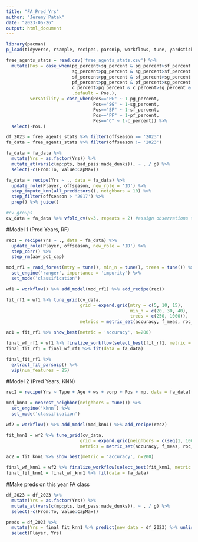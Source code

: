 ```yaml
---
title: "FA_Pred_Yrs"
author: "Jeremy Patak"
date: "2023-06-26"
output: html_document
---
```


```r
library(pacman)
p_load(tidyverse, rsample, recipes, parsnip, workflows, tune, yardstick, ranger, vip, kknn, xgboost)

free_agents_stats = read.csv('free_agents_stats.csv') %>%
  mutate(Pos = case_when(pg_percent>sg_percent & pg_percent>sf_percent & pg_percent>pf_percent & pg_percent>c_percent ~ "PG",
                         sg_percent>pg_percent & sg_percent>sf_percent & sg_percent>pf_percent & sg_percent>c_percent ~ "SG",
                         sf_percent>pg_percent & sf_percent>sg_percent & sf_percent>pf_percent & sf_percent>c_percent ~ "SF",
                         pf_percent>pg_percent & pf_percent>sg_percent & pf_percent>sf_percent & pf_percent>c_percent ~ "PF",
                         c_percent>pg_percent & c_percent>sg_percent & c_percent>sf_percent & c_percent>pf_percent ~ "C",
                         .default = Pos.),
         versatility = case_when(Pos=="PG" ~ 1-pg_percent,
                                 Pos=="SG" ~ 1-sg_percent,
                                 Pos=="SF" ~ 1-sf_percent,
                                 Pos=="PF" ~ 1-pf_percent,
                                 Pos=="C" ~ 1-c_percent)) %>%
  select(-Pos.)

df_2023 = free_agents_stats %>% filter(offseason == '2023')
fa_data = free_agents_stats %>% filter(offseason != '2023')

fa_data = fa_data %>%
  mutate(Yrs = as.factor(Yrs)) %>%
  mutate_at(vars(c(mp:pts, bad_pass:made_dunks)), ~ . / g) %>%
  select(-c(From:To, Value:CapMax))

fa_data = recipe(Yrs ~ ., data = fa_data) %>%
  update_role(Player, offseason, new_role = 'ID') %>%
  step_impute_knn(all_predictors(), neighbors = 10) %>%
  step_filter(offseason > '2017') %>%
  prep() %>% juice()

#cv groups
cv_data = fa_data %>% vfold_cv(v=3, repeats = 2) #assign observations to cv folds
```


#Model 1 (Pred Years, RF)
```r
rec1 = recipe(Yrs ~ ., data = fa_data) %>%
  update_role(Player, offseason, new_role = 'ID') %>%
  step_corr() %>%
  step_rm(aav_pct_cap)

mod_rf1 = rand_forest(mtry = tune(), min_n = tune(), trees = tune()) %>%
  set_engine('ranger', importance = 'impurity') %>%
  set_mode('classification')

wf1 = workflow() %>% add_model(mod_rf1) %>% add_recipe(rec1)

fit_rf1 = wf1 %>% tune_grid(cv_data,
                            grid = expand.grid(mtry = c(5, 10, 15),
                                               min_n = c(20, 30, 40),
                                               trees = c(250, 1000)),
                            metrics = metric_set(accuracy, f_meas, roc_auc))

ac1 = fit_rf1 %>% show_best(metric = 'accuracy', n=200)

final_wf_rf1 = wf1 %>% finalize_workflow(select_best(fit_rf1, metric = "accuracy"))
final_fit_rf1 = final_wf_rf1 %>% fit(data = fa_data)

final_fit_rf1 %>% 
  extract_fit_parsnip() %>%
  vip(num_features = 25)
```



#Model 2 (Pred Years, KNN)
```r
rec2 = recipe(Yrs ~ Type + Age + ws + vorp + Pos + mp, data = fa_data)

mod_knn1 = nearest_neighbor(neighbors = tune()) %>%
  set_engine('kknn') %>%
  set_mode('classification')

wf2 = workflow() %>% add_model(mod_knn1) %>% add_recipe(rec2)

fit_knn1 = wf2 %>% tune_grid(cv_data,
                            grid = expand.grid(neighbors = c(seq(1, 100, by=1))),
                            metrics = metric_set(accuracy, f_meas, roc_auc))

ac2 = fit_knn1 %>% show_best(metric = 'accuracy', n=200)

final_wf_knn1 = wf2 %>% finalize_workflow(select_best(fit_knn1, metric = "accuracy"))
final_fit_knn1 = final_wf_knn1 %>% fit(data = fa_data)
```



#Make preds on this year FA class
```r
df_2023 = df_2023 %>%
  mutate(Yrs = as.factor(Yrs)) %>%
  mutate_at(vars(c(mp:pts, bad_pass:made_dunks)), ~ . / g) %>%
  select(-c(From:To, Value:CapMax))

preds = df_2023 %>%
  mutate(Yrs = final_fit_knn1 %>% predict(new_data = df_2023) %>% unlist()) %>%
  select(Player, Yrs)
```